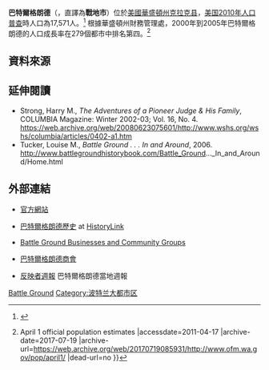 {{Infobox settlement
|name                     = 巴特爾格朗德
|official_name            = Kennewick, Washington
|native_name              = Battle Ground{{en}}
|settlement_type          = [[华盛顿州城市列表|市]]
|nickname                 =
|motto                    =

<!-- 圖片 -->
|image_skyline            =
|imagesize                =
|image_caption            =
|image_flag               =
|image_seal               =

<!-- 地圖 -->
|image_map = Clark_County_Washington_Incorporated_and_Unincorporated_areas_Battle_Ground_Highlighted.svg
|mapsize                  = 250px
|map_caption              = 巴特爾格朗德位置圖
|image_map1               =
|mapsize1                 =
|map_caption1             =

<!-- 行政區 -->
|subdivision_type         = [[國家|國家]]
|subdivision_name         = [[美國|美國]]
|subdivision_type1        = [[美国州份|州]]
|subdivision_name1        = [[華盛頓州|華盛頓州]]
|subdivision_type2        = [[华盛顿州行政区划|郡]]
|subdivision_name2        = [[克拉克县_(华盛顿州)|克拉克县]]

<!-- 政府 -->
|government_footnotes     =
|government_type          =
|leader_title             =
|leader_name              =
|leader_title1            =
|leader_name1             =
|established_title        =
|established_date         =

<!-- 地區 -->
|unit_pref  =  
|area_footnotes           = <ref name ="Gazetteer files">{{cite web|title=US Gazetteer files 2010|url=http://www.census.gov/geo/www/gazetteer/files/Gaz_places_national.txt|publisher={{URL|1=http://en.wikipedia.org/wiki/United_States_Census_Bureau|2=United States Census Bureau}}|accessdate=2012-12-19|archive-url=https://www.webcitation.org/699nOulzi?url=http://www.census.gov/geo/www/gazetteer/files/Gaz_places_national.txt|archive-date=2012-07-14|dead-url=yes}}</ref>
|area_magnitude           =
|area_total_km2           = 18.54
|area_land_km2            = 18.54
|area_water_km2           = 0
|area_total_sq_mi         = 7.16
|area_land_sq_mi          = 7.16
|area_water_sq_mi         = 0

<!-- 人口 -->
|population_as_of         = 2011年估計
|population_footnotes     = <ref name="2011 Pop Estimate">{{cite web|title=Population Estimates|url=http://www.census.gov/popest/data/cities/totals/2011/files/SUB-EST2011-IP.csv|publisher={{URL|1=http://en.wikipedia.org/wiki/United_States_Census_Bureau|2=United States Census Bureau}}|accessdate=2013-01-04|archive-url=https://www.webcitation.org/6AlvF8mFg?url=http://www.census.gov/popest/data/cities/totals/2011/files/SUB-EST2011-IP.csv|archive-date=2012-09-18|dead-url=yes}}</ref>
|population_total         = 17893
|population_density_km2   = 947.5
|population_density_sq_mi = 2454.1

<!-- 基本資料 -->
|timezone                 = [[太平洋時區|PST]]
|utc_offset               = -8
|timezone_DST             = PDT
|utc_offset_DST           = -7
|elevation_footnotes      =
|elevation_m              = 90
|elevation_ft             = 295
|coordinates_display      = inline,title
|coordinates_type         = region:US_type:city
|latd = 45 |latm = 46 |lats = 50 |latNS = N
|longd = 122 |longm = 32 |longs = 22 |longEW = W

<!-- 其他資料 -->
|postal_code_type         = [[美國郵遞區號|郵遞區號]]
|postal_code              = 98604
|area_code                = [[北美洲电话区号列表|360]]
|blank_name               = [[聯邦資訊處理標準|FIPS碼]]
|blank_info               = 53-04475{{GR|1}}
|blank1_name              = [[地名資訊系統|GNIS]]編號
|blank1_info              = 1530801{{GR|3}}
|website                  = http://www.cityofbg.org/
|footnotes                =
}}
'''巴特爾格朗德'''（{{lang-en|Battle Ground}}，直譯為'''戰地市'''）位於[[美國|美國]][[華盛頓州|華盛頓州]][[克拉克县_(华盛顿州)|克拉克县]]，[[美国2010年人口普查|美国2010年人口普查]]時人口為17,571人。<ref name="2010 Census (City)">{{cite web|title=2010 Census Redistricting Data (Public Law 94-171) Summary File |url=http://factfinder2.census.gov/faces/tableservices/jsf/pages/productview.xhtml?pid=DEC_10_PL_GCTPL2.ST13&prodType=table |work=American FactFinder |publisher=[[United_States_Census_Bureau|United States Census Bureau]] |accessdate=2012年9月16日 |deadurl=yes |archiveurl=https://web.archive.org/web/20110721034521/http://factfinder2.census.gov/faces/tableservices/jsf/pages/productview.xhtml?pid=DEC_10_PL_GCTPL2.ST13&prodType=table |archivedate=2011年7月21日 }}</ref> 根據華盛頓州財務管理處，2000年到2005年巴特爾格朗德的人口成長率在279個都市中排名第四。<ref>{{Cite web |url=http://www.ofm.wa.gov/pop/april1/ |title=OFM {{!}} April 1 official population estimates |accessdate=2011-04-17 |archive-date=2017-07-19 |archive-url=https://web.archive.org/web/20170719085931/http://www.ofm.wa.gov/pop/april1/ |dead-url=no }}</ref>

== 資料來源 ==
{{Reflist}}

== 延伸閱讀 ==
* Strong, Harry M., ''The Adventures of a Pioneer Judge & His Family'', COLUMBIA Magazine: Winter 2002-03; Vol. 16, No. 4. https://web.archive.org/web/20080623075601/http://www.wshs.org/wshs/columbia/articles/0402-a1.htm
* Tucker, Louise M., ''Battle Ground . . . In and Around'', 2006. http://www.battlegroundhistorybook.com/Battle_Ground..._In_and_Around/Home.html {{Wayback|url=http://www.battlegroundhistorybook.com/Battle_Ground..._In_and_Around/Home.html |date=20200624221352 }}

==外部連結==
* {{en}} [http://www.cityofbg.org/ 官方網站] {{Wayback|url=http://www.cityofbg.org/ |date=20201129133303 }}
* {{en}} [http://www.historylink.org/index.cfm?DisplayPage=output.cfm&file_id=9321 巴特爾格朗德歷史] {{Wayback|url=http://www.historylink.org/index.cfm?DisplayPage=output.cfm&file_id=9321 |date=20160730052128 }} at [[HistoryLink|HistoryLink]]
* {{en}} [http://www.bgwa.com/ Battle Ground Businesses and Community Groups] {{Wayback|url=http://www.bgwa.com/ |date=20200916101709 }}
* {{en}} [http://www.battlegroundchamber.org/ 巴特爾格朗德商會] {{Wayback|url=http://www.battlegroundchamber.org/ |date=20210227123400 }}
* {{en}} [http://www.thereflector.com/  反映者週報] {{Wayback|url=http://www.thereflector.com/ |date=20210124152550 }} 巴特爾格朗德當地週報

{{Clark County, Washington}}
{{Washington}}

[[Category:華盛頓州城市|Battle Ground]]
[[Category:波特兰大都市区|Category:波特兰大都市区]]